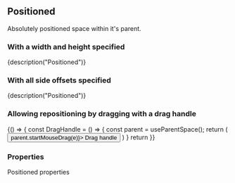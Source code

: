 
<CommonHeader />

<Meta title="Components|Positioned" component={Positioned} />

## Positioned

Absolutely positioned space within it's parent.

### With a width and height specified

<Preview>
	<Story name="With size">
		<ViewPort>
			<Positioned style={green} left={200} top={200} width={400} height={300}>
				{description("Positioned")}
			</Positioned>
		</ViewPort>
	</Story>
</Preview>

### With all side offsets specified

<Preview>
	<Story name="Without size">
		<ViewPort>
			<Positioned style={green} left={200} top={200} right={200} bottom={200} trackSize={true}>
				{description("Positioned")}
			</Positioned>
		</ViewPort>
	</Story>
</Preview>

### Allowing repositioning by dragging with a drag handle

<Preview>
	<Story name="With drag handle">
		{() => {
			const DragHandle = () => {
				const parent = useParentSpace();
				return (
					<Centered>
						<button onMouseDown={(e) => parent.startMouseDrag(e)}>
							Drag handle
						</button>
					</Centered>
				)
			}
			return <ViewPort>
				<Positioned style={green} left={200} top={200} width={400} height={300} trackSize={true}>
					<DragHandle />
				</Positioned>
			</ViewPort>
		}}
	</Story>
</Preview>

### Properties

<Story name="Properties">
	<PropsTable>
		<PropsHeader>Positioned properties</PropsHeader>
		<Prop name="bottom" type="number | string" description="Bottom offset from viewport edge." />
		<Prop name="left" type="number | string" description="Left offset from viewport edge" />
		<Prop name="right" type="number | string" description="Right offset from viewport edge" />
		<Prop name="top" type="number | string" description="Top offset from viewport edge" />
		<Prop name="width" type="number | string" description="Width of space" />
		<Prop name="height" type="number | string" description="Height of space" />
		<StandardProps />
	</PropsTable>
</Story>